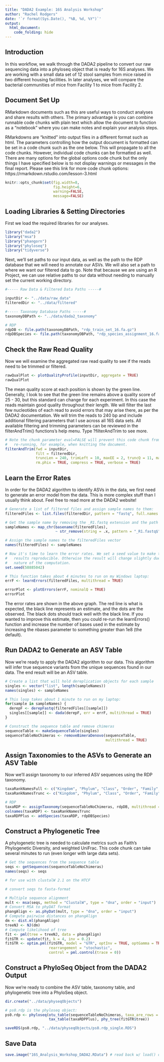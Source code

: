 ```yaml
---
title: "DADA2 Example: 16S Analysis Workshop"
author: "Rachel Rodgers"
date: '`r format(Sys.Date(), "%B, %d, %Y")`'
output: 
  html_document:
    code_folding: hide
---
```


## Introduction

In this workflow, we walk through the DADA2 pipeline to convert our raw sequencing data into a phyloseq object that is ready for 16S analyses. We are working with a small data set of 12 stool samples from mice raised in two different housing facilities. In later analyses, we will compare the bacterial communities of mice from Facility 1 to mice from Facility 2.

## Document Set Up

RMarkdown documents such as this are useful ways to conduct analyses and share results with others. The primary advantage is you can combine runnable code chunks with plain text which allow the document to function as a "notebook" where you can make notes and explain your analysis steps. 

RMarkdowns are "knitted" into output files in a different format such as html. The parameters controlling how the output document is formatted can be set in a code chunk such as the one below. This will propagate to all the code chunks. However, individual code chunks can be formatted as well. There are many options for the global options code chunk but the only things I have specified below is to not display warnings or messages in the final report. Please see this link for more code chunk options: https://rmarkdown.rstudio.com/lesson-3.html

```r
knitr::opts_chunk$set(fig.width=8,
                      fig.height=6,
                      warning=FALSE,
                      message=FALSE)
```

## Loading Libraries & Setting Directories

First we load the required libraries for our analyses.

```r
library("dada2")
library("msa")
library("phangorn")
library("phyloseq")
library("tidyverse")
```

Next, we'll set paths to our input data, as well as the path to the RDP database that we will need to annotate our ASVs. We will also set a path to where we want our filtered data to go. Note that because we are using an R Project, we can use relative paths to our data without needing to manually set the current working directory.

```r
#----- Raw Data & Filtered Data Paths -----#

inputDir <- "../data/raw_data"
filteredDir <- "../data/filtered"

#----- Taxonomy Database Paths -----#
taxonomyDBPath <- "../data/dada2_taxonomy"

# RDP
rdpDB <- file.path(taxonomyDBPath, "rdp_train_set_16.fa.gz")
rdpDBSpecies <- file.path(taxonomyDBPath, "rdp_species_assignment_16.fa.gz")
```

## Check the Raw Read Quality

Now we will examine the aggregated raw read quality to see if the reads need to be trimmed or filtered.

```r
rawQualPlot <- plotQualityProfile(inputDir, aggregate = TRUE)
rawQualPlot
```
The mean quality score at each position is shown by the green line. Generally, I look to see that the green line remains above a quality score of 25 - 30, but this standard can change for each experiment. In this case the reads maintain good quality throughout their length. We will filter the last few nucleotides of each read to avoid errors that may arise there, as per the DADA2 documentation. We will trim the reads to 240 bp and include additional filtering parameters that I use across all 16S data sets. All available filtering and trimming parameters can be reviewed in the filterAndTrim() functions's help menu. Type ?filterAndTrim to see more.

```r
# Note the chunk parameter eval=FALSE will prevent this code chunk from automatically
#   re-running, for example, when knitting the document.
filterAndTrim(fwd = inputDir,
              filt = filteredDir,
              truncLen = 240, trimLeft = 10, maxEE = 2, truncQ = 11, maxN = 0, 
              rm.phix = TRUE, compress = TRUE, verbose = TRUE)
```

## Learn the Error Rates

In order for the DADA2 algorithm to identify ASVs in the data, we first need to generate an error model from the data. This is more complex stuff than I usually think about. Feel free to read more at the DADA2 website!

```r
# Generate a list of filtered files and assign sample names to them:
filteredFiles <- list.files(filteredDir, pattern = "fastq", full.names = TRUE)

# Get the sample name by removing the _R1.fastq extension and the path
sampleNames <- map_chr(basename(filteredFiles),
                       ~ str_remove(string = .x, pattern = "_R1.fastq$"))

# Assign the sample names to the filteredFiles vector
names(filteredFiles) <- sampleNames
```

```r
# Now it's time to learn the error rates. We set a seed value to make these
#   results reproducible. Otherwise the result will change slightly due to the
#   nature of the computation.
set.seed(58885042)

# This function takes about 4 minutes to run on my Windows laptop:
errF <- learnErrors(filteredFiles, multithread = TRUE)

errorPlot <- plotErrors(errF, nominalQ = TRUE)
errorPlot
```
The error rates are shown in the above graph. The red line is what is expected, the black line represents an estimate, and the dots are the observed. The black dots should track well with the black line. If you wanted to improve this estimate, then you could re-run the learnErrors() function and increase the number of bases used in the estimate by increasing the nbases parameter to something greater than 1e8 (the default).

## Run DADA2 to Generate an ASV Table

Now we're ready to apply the DADA2 algorithm to our data. This algorithm will infer true sequence variants from the unique sequences found in our data. The end result will be an ASV table.

```r
# Create a list that will hold dereplication objects for each sample
singles <- vector("list", length(sampleNames))
names(singles) <- sampleNames

# This loop takes about 1 minute to run on my laptop:
for(sample in sampleNames) {
  derepF <- derepFastq(filteredFiles[[sample]])
  singles[[sample]] <- dada(derepF, err = errF, multithread = TRUE)
}

# Construct the sequence table and remove chimeras
sequenceTable <- makeSequenceTable(singles)
sequenceTableNoChimeras <- removeBimeraDenovo(sequenceTable,
                                              multithread = TRUE)

```

## Assign Taxonomies to the ASVs to Generate an ASV Table

Now we'll assign taxonomy to our inferred ASV sequences using the RDP taxonomy.

```r
taxaRankNamesFull <- c("Kingdom", "Phylum", "Class", "Order", "Family", "Genus", "Species")
taxaRankNamesTrunc <- c("Kingdom", "Phylum", "Class", "Order", "Family", "Genus")

# RDP
taxaRDP <- assignTaxonomy(sequenceTableNoChimeras, rdpDB, multithread = TRUE)
colnames(taxaRDP) <- taxaRankNamesTrunc
taxaRDPPlus <- addSpecies(taxaRDP, rdpDBSpecies)
```

## Construct a Phylogenetic Tree

A phylogenetic tree is needed to calculate metrics such as Faith's Phylogenetic Diversity, and weighted UniFrac. This  code chunk can take several minutes to run (even longer with large data sets).

```r
# Get the sequences from the sequence table
seqs <- getSequences(sequenceTableNoChimeras)
names(seqs) <- seqs
```

```r
# for use with clustalW 2.1 on the HTCF

# convert seqs to fasta-format

```


```r
# Multiple sequence alignment
mult <- msa(seqs, method = "ClustalW", type = "dna", order = "input")
# Convert MSA to phyDAT format
phangAlign <- as.phyDat(mult, type = "dna", order = "input")
# Compute pairwise distances on phangAlign
dm <- dist.ml(phangAlign)
treeNJ <- NJ(dm)
# Compute likelihood of tree
fit <- pml(tree = treeNJ, data = phangAlign)
fitGTR <- update(fit, k = 4, inv = 0.2)
fitGTR <- optim.pml(fitGTR, model = "GTR", optInv = TRUE, optGamma = TRUE,
                    rearrangement = "stochastic", 
                    control = pml.control(trace = 0))
```

## Construct a PhyloSeq Object from the DADA2 Output

Now we're ready to combine the ASV table, taxonomy table, and phylogenetic tree into a PhyloSeq object.

```r
dir.create("../data/physeqObjects")

# ps0.rdp is the phyloseq object:
ps0.rdp <- phyloseq(otu_table(sequenceTableNoChimeras, taxa_are_rows = FALSE),
                    tax_table(taxaRDPPlus), phy_tree(fitGTR$tree))

saveRDS(ps0.rdp, "../data/physeqObjects/ps0.rdp_single.RDS")
```

## Save Data

```r
save.image("16S_Analysis_Workshop_DADA2.RData") # read back w/ load() or attach()
```

